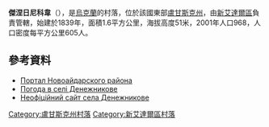 {{Expand|time=2017-04-01}}
{{coord|49|1|58|N|38|56|48|E|scale:100000|display=title}}

'''傑涅日尼科韋'''（{{lang-uk|Денежникове}}），是[[烏克蘭|烏克蘭]]的村落，位於該國東部[[盧甘斯克州|盧甘斯克州]]，由[[新艾達爾區|新艾達爾區]]負責管轄，始建於1839年，面積1.6平方公里，海拔高度51米，2001年人口968，人口密度每平方公里605人。

==參考資料==
* [https://web.archive.org/web/20150404045554/http://www.naydar.org.ua/ Портал Новоайдарского района]
* [http://weather.in.ua/ua/lyganskaja/6528 Погода в селі Денежникове] {{Wayback|url=http://weather.in.ua/ua/lyganskaja/6528 |date=20200923034130 }}
* [http://denezhnikovo.at.ua/ Неофіційний сайт села Денежникове] {{Wayback|url=http://denezhnikovo.at.ua/ |date=20200925100639 }}{{ref-ru}}

{{DEFAULTSORT:Денежникове}}
[[Category:盧甘斯克州村落|Category:盧甘斯克州村落]]
[[Category:新艾達爾區村落|Category:新艾達爾區村落]]


{{Luhansk-geo-stub}}